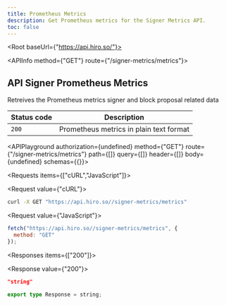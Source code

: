 ```yaml
---
title: Prometheus Metrics
description: Get Prometheus metrics for the Signer Metrics API.
toc: false
---
```



<Root baseUrl={"https://api.hiro.so/"}>

<API>

<APIInfo method={"GET"} route={"/signer-metrics/metrics"}>

## API Signer Prometheus Metrics

Retreives the Prometheus metrics signer and block proposal related data

| Status code | Description |
| ----------- | ----------- |
| `200` | Prometheus metrics in plain text format |

<APIPlayground authorization={undefined} method={"GET"} route={"/signer-metrics/metrics"} path={[]} query={[]} header={[]} body={undefined} schemas={{}}>

</APIPlayground>

</APIInfo>

<APIExample>

<Requests items={["cURL","JavaScript"]}>

<Request value={"cURL"}>

```bash
curl -X GET "https://api.hiro.so//signer-metrics/metrics"
```

</Request>

<Request value={"JavaScript"}>

```js
fetch("https://api.hiro.so//signer-metrics/metrics", {
  method: "GET"
});
```

</Request>

</Requests>

<Responses items={["200"]}>

<Response value={"200"}>

<ResponseTypes>

<ExampleResponse>

```json
"string"
```

</ExampleResponse>

<TypeScriptResponse>

```ts
export type Response = string;
```

</TypeScriptResponse>

</ResponseTypes>

</Response>

</Responses>

</APIExample>

</API>

</Root>
